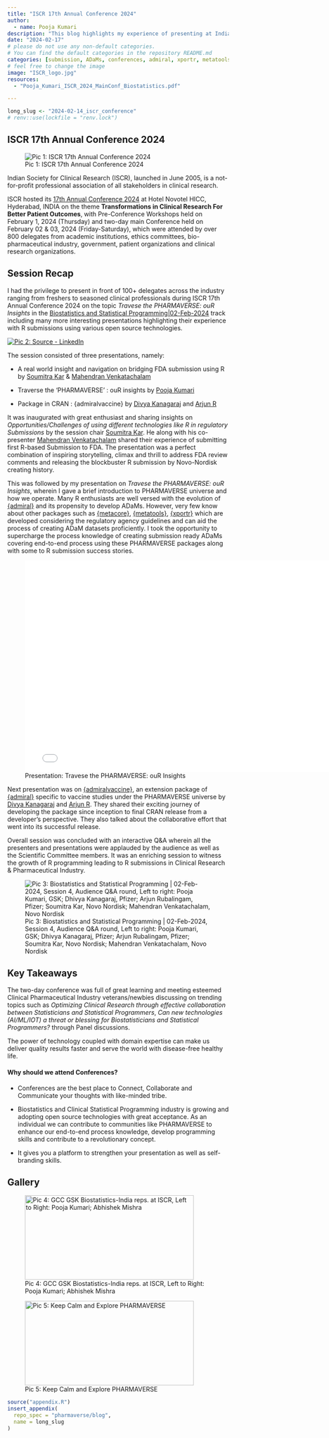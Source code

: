 ```yaml
---
title: "ISCR 17th Annual Conference 2024"
author:
  - name: Pooja Kumari
description: "This blog highlights my experience of presenting at Indian Society for Clinical Research (ISCR) 17th Annual Conference 2024."
date: "2024-02-17"
# please do not use any non-default categories.
# You can find the default categories in the repository README.md
categories: [submission, ADaMs, conferences, admiral, xportr, metatools, metacore]
# feel free to change the image
image: "ISCR_logo.jpg"
resources: 
  - "Pooja_Kumari_ISCR_2024_MainConf_Biostatistics.pdf"

---
```


<!--------------- typical setup ----------------->

```r
long_slug <- "2024-02-14_iscr_conference"
# renv::use(lockfile = "renv.lock")
```

<!--------------- post begins here ----------------->
## ISCR 17th Annual Conference 2024

![Pic 1: ISCR 17th Annual Conference 2024](ISCR.PNG){fig-align="center"}

Indian Society for Clinical Research (ISCR), launched in June 2005, is a not-for-profit professional association of all stakeholders in clinical research. 

ISCR hosted its [17th Annual Conference 2024](https://conference.iscr.org/Default.aspx) at Hotel Novotel HICC, Hyderabad, INDIA on the theme **Transformations in Clinical Research For Better Patient Outcomes**, with Pre-Conference Workshops held on February 1, 2024 (Thursday) and two-day main Conference held on February 02 & 03, 2024 (Friday-Saturday), which were attended by over 800 delegates from academic institutions, ethics committees, bio-pharmaceutical industry, government, patient organizations and clinical research organizations.

## Session Recap

I had the privilege to present in front of 100+ delegates across the industry ranging from freshers to seasoned clinical professionals during ISCR 17th Annual Conference 2024 on the topic *Travese the PHARMAVERSE: ouR Insights* in the [Biostatistics and Statistical Programming|02-Feb-2024](https://conference.iscr.org/Agenda.aspx) track including many more interesting presentations highlighting their experience with R submissions using various open source technologies.

[![Pic 2: Source - LinkedIn](ISCR_session_intro.jpg)](https://www.linkedin.com/feed/update/urn:li:activity:7158082065261858816/) 

The session consisted of three presentations, namely:

  - A real world insight and navigation on bridging FDA submission using R by [Soumitra Kar](https://www.linkedin.com/in/soumitra-kar-007/) & [Mahendran Venkatachalam](https://www.linkedin.com/in/mahendran-venkatachalam-3aa7293b/)
  
  - Traverse the 'PHARMAVERSE' : ouR insights by [Pooja Kumari](https://www.linkedin.com/in/pooja-kumari-581940b0/)
  
  - Package in CRAN : {admiralvaccine} by [Divya Kanagaraj](https://www.linkedin.com/in/dhivya-kanagaraj-149b68141/) and [Arjun R](https://www.linkedin.com/in/arjun-r-2488b2208/)

It was inaugurated with great enthusiast and sharing insights on *Opportunities/Challenges of using different technologies like R in regulatory Submissions* by the session chair [Soumitra Kar](https://www.linkedin.com/in/soumitra-kar-007/). He along with his co-presenter [Mahendran Venkatachalam](https://www.linkedin.com/in/mahendran-venkatachalam-3aa7293b/) shared their experience of submitting first R-based Submission to FDA. The presentation was a perfect combination of inspiring storytelling, climax and thrill to address FDA review comments and releasing the blockbuster R submission by Novo-Nordisk creating history.  

This was followed by my presentation on *Travese the PHARMAVERSE: ouR Insights*, wherein I gave a brief introduction to PHARMAVERSE universe and how we operate. Many R enthusiasts are well versed with the evolution of [{admiral}](https://pharmaverse.github.io/admiral/index.html) and its propensity to develop ADaMs. However, very few know about other packages such as [{metacore}](https://atorus-research.github.io/metacore/), [{metatools}](https://pharmaverse.github.io/metatools/), [{xportr}](https://atorus-research.github.io/xportr/) which are developed considering the regulatory agency guidelines and can aid the process of creating ADaM datasets proficiently. I took the opportunity to supercharge the process knowledge of creating submission ready ADaMs covering end-to-end process using these PHARMAVERSE packages along with some  to R submission success stories.

![Presentation: Travese the PHARMAVERSE: ouR Insights](Pooja_Kumari_ISCR_2024_MainConf_Biostatistics.pdf){width=8in height=5in}

Next presentation was on [{admiralvaccine}](https://pharmaverse.github.io/admiralvaccine/), an extension package of [{admiral}](https://pharmaverse.github.io/admiral/index.html) specific to vaccine studies under the PHARMAVERSE universe by [Divya Kanagaraj](https://www.linkedin.com/in/dhivya-kanagaraj-149b68141/) and [Arjun R](https://www.linkedin.com/in/arjun-r-2488b2208/). They shared their exciting journey of developing the package since inception to final CRAN release from a developer's perspective. They also talked about the collaborative effort that went into its successful release. 

Overall session was concluded with an interactive Q&A wherein all the presenters and presentations were applauded by the audience as well as the Scientific Committee members. It was an enriching session to witness the growth of R programming leading to R submissions in Clinical Research & Pharmaceutical Industry.   

![Pic 3: Biostatistics and Statistical Programming | 02-Feb-2024, Session 4, Audience Q&A round, Left to right: Pooja Kumari, GSK; Dhivya Kanagaraj, Pfizer; Arjun Rubalingam, Pfizer; Soumitra Kar, Novo Nordisk; Mahendran Venkatachalam, Novo Nordisk](ISCR_Biostats_S&P_D2_S4.jpg)

## Key Takeaways 

The two-day conference was full of great learning and meeting esteemed Clinical Pharmaceutical Industry veterans/newbies discussing on trending topics such as *Optimizing Clinical Research through effective collaboration between Statisticians and Statistical Programmers*, *Can new technologies (AI/ML/IOT) a threat or blessing for Biostatisticians and Statistical Programmers?* through Panel discussions. 

The power of technology coupled with domain expertise can make us deliver quality results faster and serve the world with disease-free healthy life.

#### Why should we attend Conferences? 

  - Conferences are the best place to Connect, Collaborate and Communicate your thoughts with like-minded tribe. 
  
  - Biostatistics and Clinical Statistical Programming industry is growing and adopting open source technologies with great acceptance. As an individual we can contribute to communities like PHARMAVERSE to enhance our end-to-end process knowledge, develop programming skills and contribute to a revolutionary concept.
  
  - It gives you a platform to strengthen your presentation as well as self-branding skills.

## Gallery

::: {layout-ncol=2}
![Pic 4: GCC GSK Biostatistics-India reps. at ISCR, Left to Right: Pooja Kumari; Abhishek Mishra](Pic1.jpg){width=4in height=2in}

![Pic 5: Keep Calm and Explore PHARMAVERSE](KeepCalm.PNG){width=4in height=2in}
:::

<!--------------- appendices go here ----------------->

```r
source("appendix.R")
insert_appendix(
  repo_spec = "pharmaverse/blog",
  name = long_slug
)
```
